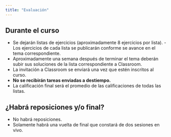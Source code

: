 ```yaml
---
title: "Evaluación"
---
```


## Durante el curso

  - Se dejarán listas de ejercicios (aproximadamente 8 ejercicios por lista).    - Los ejercicios de cada lista se publicarán conforme se avance en el tema correspondiente.
  - Aproximadamente una semana después de terminar el tema deberán subir sus soluciones de la lista correspondiente a Classroom.
  - La invitación a Classroom se enviará una vez que estén inscritos al curso.
  - **No se recibirán tareas enviadas a destiempo.**
  - La calificación final será el promedio de las calificaciones de todas las listas.


## ¿Habrá reposiciones y/o final?
  
  - No habrá reposiciones.
  - Solamente habrá una vuelta de final que constará de dos sesiones en vivo.